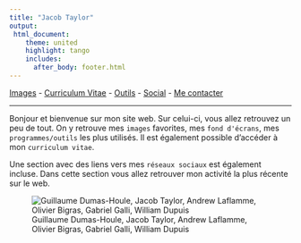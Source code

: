 ---
title: "Jacob Taylor"
output: 
 html_document:
    theme: united
    highlight: tango
    includes:
      after_body: footer.html
---
<a href="https://jacobtaylor.xyz/images">Images</a> - <a href="https://jacobtaylor.xyz/cv">Curriculum Vitae</a> - <a href="https://jacobtaylor.xyz">Outils</a> -  <a href="https://jacobtaylor.xyz/social">Social</a> - <a href="https://jacobtaylor.xyz/contact">Me contacter</a>

***
Bonjour et bienvenue sur mon site web.
Sur celui-ci, vous allez retrouvez un peu de tout.
On y retrouve mes ```images``` favorites, mes ```fond d'écrans```, mes ```programmes/outils```
les plus utilisés. Il est également possible d'accéder à mon ```curriculum vitae```.

Une section avec des liens vers mes ```réseaux sociaux``` est également incluse.
Dans cette section vous allez retrouver mon activité la plus récente sur le web.

![Guillaume Dumas-Houle, Jacob Taylor, Andrew Laflamme, Olivier Bigras, Gabriel Galli, William Dupuis](images/ball.jpg)